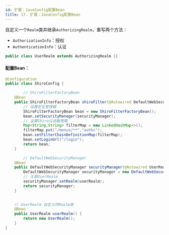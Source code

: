 ```yaml
---
id: 扩展：JavaConfig配置Bean
title: 17. 扩展：JavaConfig配置Bean
---
```


自定义一个`Realm`类并继承`AuthorizingRealm`，重写两个方法：

- `AuthorizationInfo`：授权
- `AuthenticationInfo`：认证

```java
public class UserRealm extends AuthorizingRealm {}
```



#### 配置Bean：

```java
@Configuration
public class ShiroConfig {

		// ShiroFilterFactoryBean
    @Bean
    public ShiroFilterFactoryBean shiroFilter(@Autowired DefaultWebSecurityManager securityManager) {
        // 设置安全管理器
        ShiroFilterFactoryBean bean = new ShiroFilterFactoryBean();
        bean.setSecurityManager(securityManager);
        // 设置Shiro过滤器策略
        Map<String,String> filterMap = new LinkedHashMap<>();
        filterMap.put("/menus/**","authc");
        bean.setFilterChainDefinitionMap(filterMap);
        bean.setLoginUrl("/login");
        return bean;
    }

		// DefaultWebSecurityManager
    @Bean
    public DefaultWebSecurityManager securityManager(@Autowired UserRealm userRealm) {
        DefaultWebSecurityManager securityManager = new DefaultWebSecurityManager();
        // 关联UserRealm
        securityManager.setRealm(userRealm);
        return securityManager;
    }

		
    // UserRealm 自定义的Realm类
    @Bean
    public UserRealm userRealm() {
        return new UserRealm();
    }
}
```

